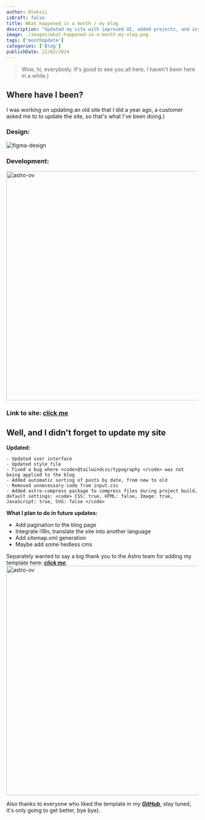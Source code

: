```yaml
---
author: Oleksii
isDraft: false
title: What happened in a month / my blog
description: "Updated my site with improved UI, added projects, and integrated astro-compress. Future plans: pagination, language translation, sitemap.xml, possible headless CMS. Grateful for Astro team's recognition. Stay tuned for more on GitHub! Bye-bye!"
image: ./images/what-happened-in-a-month-my-vlog.png
tags: ['monthUpdate']
categories: ['Blog']
publishDate: 22/02/2024
---
```

<span class="space-y"></span> 
> Wow, hi, everybody. It's good to see you all here, I haven't been here in a while.)

<span class="space-y"></span> 

## Where have I been?
I was working on updating an old site that I did a year ago, a customer asked me to 
to update the site, so that's what I've been doing.)
<span class="space-y-xl"></span> 

### Design:
<span class="space-y"></span> 

<img src="https://i.ibb.co/2gDfRjr/figma-design.jpg" alt="figma-design" />
<span class="space-y"></span> 

### Development:
<span class="space-y"></span> 

<img class="mb-5" src="https://i.ibb.co/ZH36vn1/timeline.png" alt="astro-ov" width="800px" height="600px" />


### Link to site: <a href="https://h2ovoda.com.ua" target="_blank">click me</a>
<span class="space-y-xl"></span> 

## Well, and I didn't forget to update my site

<span class="space-y-xl"></span>

**Updated:**
<span class="space-y"></span> 

    - Updated user interface
	- Updated style file
	- Fixed a bug where <code>@tailwindcss/typography </code> was not being applied to the blog
	- Added automatic sorting of posts by date, from new to old
	- Removed unnecessary code from input.css
    - Added astro-compress package to compress files during project build, default settings: <code> CSS: true, HTML: false, Image: true, JavaScript: true, SVG: false </code>

<span class="space-y-xl"></span>

**What I plan to do in future updates:**
<span class="space-y"></span> 

 - Add pagination to the blog page
 - Integrate i18n, translate the site into another language
 - Add sitemap.xml generation
 - Maybe add some hedless cms

<span class="space-y-xl"></span>
Separately wanted to say a big thank you to the Astro team for adding my template here: [***click me***](https://astro.build/themes/details/ov-template/).
<span class="space-y"></span> 
<img class="mb-5" src="https://i.ibb.co/51k3DSW/astro-ov.png" alt="astro-ov" width="800px" height="600px" />

<span class="space-y-xl"></span>
Also thanks to everyone who liked the template in my [***GitHub***](https://github.com/vratskyi/vratskyi.github.io), stay tuned, it's only going to get better, bye bye).